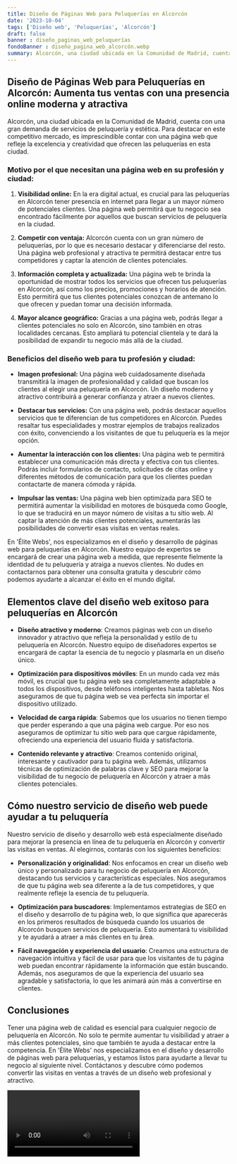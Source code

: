 ```yaml
---
title: Diseño de Páginas Web para Peluquerías en Alcorcón
date: '2023-10-04'
tags: ['Diseño web', 'Peluquerías', 'Alcorcón']
draft: false
banner : diseño_paginas_web_peluquerías
fondoBanner : diseño_pagina_web_alcorcón.webp
summary: Alcorcón, una ciudad ubicada en la Comunidad de Madrid, cuenta con una gran demanda de servicios de peluquería y estética. Para destacar en este competitivo mercado, es imprescindible contar con una página web que refleje la excelencia y creatividad que ofrecen las peluquerías en esta ciudad.
---
```


## Diseño de Páginas Web para Peluquerías en Alcorcón: Aumenta tus ventas con una presencia online moderna y atractiva

Alcorcón, una ciudad ubicada en la Comunidad de Madrid, cuenta con una gran demanda de servicios de peluquería y estética. Para destacar en este competitivo mercado, es imprescindible contar con una página web que refleje la excelencia y creatividad que ofrecen las peluquerías en esta ciudad.

### Motivo por el que necesitan una página web en su profesión y ciudad:

1. **Visibilidad online:** En la era digital actual, es crucial para las peluquerías en Alcorcón tener presencia en internet para llegar a un mayor número de potenciales clientes. Una página web permitirá que tu negocio sea encontrado fácilmente por aquellos que buscan servicios de peluquería en la ciudad.

2. **Competir con ventaja:** Alcorcón cuenta con un gran número de peluquerías, por lo que es necesario destacar y diferenciarse del resto. Una página web profesional y atractiva te permitirá destacar entre tus competidores y captar la atención de clientes potenciales.

3. **Información completa y actualizada:** Una página web te brinda la oportunidad de mostrar todos los servicios que ofrecen tus peluquerías en Alcorcón, así como los precios, promociones y horarios de atención. Esto permitirá que tus clientes potenciales conozcan de antemano lo que ofrecen y puedan tomar una decisión informada.

4. **Mayor alcance geográfico:** Gracias a una página web, podrás llegar a clientes potenciales no solo en Alcorcón, sino también en otras localidades cercanas. Esto ampliará tu potencial clientela y te dará la posibilidad de expandir tu negocio más allá de la ciudad.

### Beneficios del diseño web para tu profesión y ciudad:

- **Imagen profesional:** Una página web cuidadosamente diseñada transmitirá la imagen de profesionalidad y calidad que buscan los clientes al elegir una peluquería en Alcorcón. Un diseño moderno y atractivo contribuirá a generar confianza y atraer a nuevos clientes.

- **Destacar tus servicios:** Con una página web, podrás destacar aquellos servicios que te diferencian de tus competidores en Alcorcón. Puedes resaltar tus especialidades y mostrar ejemplos de trabajos realizados con éxito, convenciendo a los visitantes de que tu peluquería es la mejor opción.

- **Aumentar la interacción con los clientes:** Una página web te permitirá establecer una comunicación más directa y efectiva con tus clientes. Podrás incluir formularios de contacto, solicitudes de citas online y diferentes métodos de comunicación para que los clientes puedan contactarte de manera cómoda y rápida.

- **Impulsar las ventas:** Una página web bien optimizada para SEO te permitirá aumentar la visibilidad en motores de búsqueda como Google, lo que se traducirá en un mayor número de visitas a tu sitio web. Al captar la atención de más clientes potenciales, aumentarás las posibilidades de convertir esas visitas en ventas reales.

En 'Élite Webs', nos especializamos en el diseño y desarrollo de páginas web para peluquerías en Alcorcón. Nuestro equipo de expertos se encargará de crear una página web a medida, que represente fielmente la identidad de tu peluquería y atraiga a nuevos clientes. No dudes en contactarnos para obtener una consulta gratuita y descubrir cómo podemos ayudarte a alcanzar el éxito en el mundo digital.

<GifSeo />

<Cta />

## Elementos clave del diseño web exitoso para peluquerías en Alcorcón

- **Diseño atractivo y moderno**: Creamos páginas web con un diseño innovador y atractivo que refleja la personalidad y estilo de tu peluquería en Alcorcón. Nuestro equipo de diseñadores expertos se encargará de captar la esencia de tu negocio y plasmarla en un diseño único.

- **Optimización para dispositivos móviles**: En un mundo cada vez más móvil, es crucial que tu página web sea completamente adaptable a todos los dispositivos, desde teléfonos inteligentes hasta tabletas. Nos aseguramos de que tu página web se vea perfecta sin importar el dispositivo utilizado.

- **Velocidad de carga rápida**: Sabemos que los usuarios no tienen tiempo que perder esperando a que una página web cargue. Por eso nos aseguramos de optimizar tu sitio web para que cargue rápidamente, ofreciendo una experiencia del usuario fluida y satisfactoria.

- **Contenido relevante y atractivo**: Creamos contenido original, interesante y cautivador para tu página web. Además, utilizamos técnicas de optimización de palabras clave y SEO para mejorar la visibilidad de tu negocio de peluquería en Alcorcón y atraer a más clientes potenciales.

## Cómo nuestro servicio de diseño web puede ayudar a tu peluquería

Nuestro servicio de diseño y desarrollo web está especialmente diseñado para mejorar la presencia en línea de tu peluquería en Alcorcón y convertir las visitas en ventas. Al elegirnos, contarás con los siguientes beneficios:

- **Personalización y originalidad**: Nos enfocamos en crear un diseño web único y personalizado para tu negocio de peluquería en Alcorcón, destacando tus servicios y características especiales. Nos aseguramos de que tu página web sea diferente a la de tus competidores, y que realmente refleje la esencia de tu peluquería.

- **Optimización para buscadores**: Implementamos estrategias de SEO en el diseño y desarrollo de tu página web, lo que significa que aparecerás en los primeros resultados de búsqueda cuando los usuarios de Alcorcón busquen servicios de peluquería. Esto aumentará tu visibilidad y te ayudará a atraer a más clientes en tu área.

- **Fácil navegación y experiencia del usuario**: Creamos una estructura de navegación intuitiva y fácil de usar para que los visitantes de tu página web puedan encontrar rápidamente la información que están buscando. Además, nos aseguramos de que la experiencia del usuario sea agradable y satisfactoria, lo que les animará aún más a convertirse en clientes.

## Conclusiones

Tener una página web de calidad es esencial para cualquier negocio de peluquería en Alcorcón. No solo te permite aumentar tu visibilidad y atraer a más clientes potenciales, sino que también te ayuda a destacar entre la competencia. En 'Élite Webs' nos especializamos en el diseño y desarrollo de páginas web para peluquerías, y estamos listos para ayudarte a llevar tu negocio al siguiente nivel. Contáctanos y descubre cómo podemos convertir las visitas en ventas a través de un diseño web profesional y atractivo.

<Video />

<CtaBot job='Peluquerías' city='Alcorcón'/>

<Gmaps query='Alcorcón+españa+maps' />